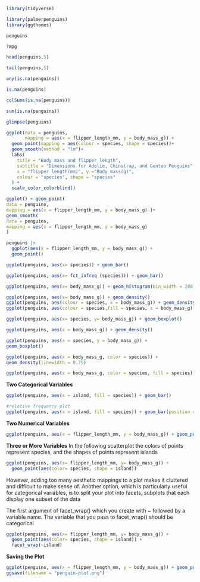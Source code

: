 ```r
library(tidyverse)
```

```r
library(palmerpenguins)
library(ggthemes)
```

```r
penguins
```

```r
?mpg
```

```r
head(penguins,5)
```

```r
tail(penguins,5)
```

```r
any(is.na(penguins))
```

```r
is.na(penguins)
```

```r
colSums(is.na(penguins))
```

```r
sum(is.na(penguins))
```

```r
glimpse(penguins)
```

```r
ggplot(data = penguins,
       mapping = aes(x = flipper_length_mm, y = body_mass_g)) + 
  geom_point(mapping = aes(colour = species, shape = species))+
  geom_smooth(method = "lm")+
  labs(
    title = "Body mass and flipper length",
    subtitle = "Dimensions for Adelie, Chinstrap, and Gentoo Penguins",
    x = "flipper length(mm)", y ="Body mass(g)", 
    colour = "species", shape = "species"
  ) +
  scale_color_colorblind()

```

```r
ggplot() + geom_point(
data = penguins,
mapping = aes(x = flipper_length_mm, y = body_mass_g) )+
geom_smooth(
data = penguins,
mapping = aes(x = flipper_length_mm, y = body_mass_g)
)

```

```r
penguins |>
  ggplot(aes(x = flipper_length_mm, y = body_mass_g)) +
  geom_point()

```

```r
ggplot(penguins, aes(x= species)) + geom_bar()
```

```r
ggplot(penguins, aes(x= fct_infreq (species))) + geom_bar()
```

```r
ggplot(penguins, aes(x= body_mass_g)) + geom_histogram(bin_width = 200)
```

```r
ggplot(penguins, aes(x= body_mass_g)) + geom_density()
ggplot(penguins, aes(colour = species, x = body_mass_g)) + geom_density(linewidth = 0.5)
ggplot(penguins, aes(colour = species,fill = species, x = body_mass_g)) + geom_density(alpha = 0.5)
```

```r
ggplot(penguins, aes(x= species, y= body_mass_g)) + geom_boxplot()
```

```r
ggplot(penguins, aes(x = body_mass_g)) + geom_density()
```

```r
ggplot(penguins, aes(x = species, y = body_mass_g)) +
geom_boxplot()
```

```r
ggplot(penguins, aes(x = body_mass_g, color = species)) +
geom_density(linewidth = 0.75)
```

```r
ggplot(penguins, aes(x = body_mass_g, color = species, fill = species)) + geom_density(alpha = 0.5)
```

**Two Categorical Variables**

```r
ggplot(penguins, aes(x = island, fill = species)) + geom_bar()
```

```r
#relative frequency plot
ggplot(penguins, aes(x = island, fill = species)) + geom_bar(position = "fill")
```

**Two Numerical Variables**

```r
ggplot(penguins, aes(x = flipper_length_mm, y = body_mass_g)) + geom_point()
```

**Three or More Variables** In the following scatterplot the colors of points represent species, and the shapes of points represent islands

```r
ggplot(penguins, aes(x= flipper_length_mm, y= body_mass_g)) +
  geom_point(aes(color= species, shape = island))
```

However, adding too many aesthetic mappings to a plot makes it cluttered and difficult to make sense of. Another option, which is particularly useful for categorical variables, is to split your plot into facets, subplots that each display one subset of the data

The first argument of facet_wrap() which you create with \~ followed by a variable name. The variable that you pass to facet_wrap() should be categorical

```r
ggplot(penguins, aes(x= flipper_length_mm, y= body_mass_g)) +
  geom_point(aes(color= species, shape = island)) +
  facet_wrap(~island)
```

**Saving the Plot**

```r
ggplot(penguins, aes(x = flipper_length_mm, y = body_mass_g)) + geom_point()
ggsave(filename = "penguin-plot.png")
```
